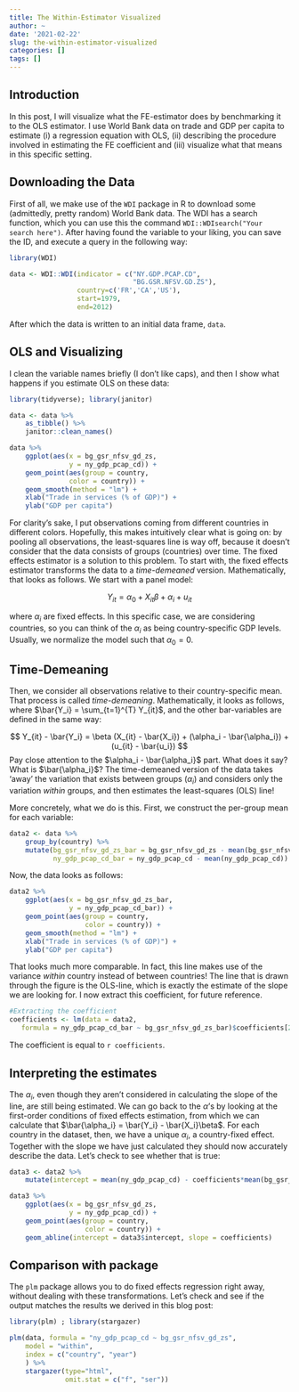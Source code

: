 ```yaml
---
title: The Within-Estimator Visualized
author: ~
date: '2021-02-22'
slug: the-within-estimator-visualized
categories: []
tags: []
---
```



## Introduction

In this post, I will visualize what the FE-estimator does by benchmarking it to the OLS estimator. I use World Bank data on trade and GDP per capita to estimate (i) a regression equation with OLS, (ii) describing the procedure involved in estimating the FE coefficient and (iii) visualize what that means in this specific setting. 

## Downloading the Data

First of all, we make use of the `WDI` package in R to download some (admittedly, pretty random) World Bank data. The WDI has a search function, which you can use this the command `WDI::WDIsearch("Your search here")`. After having found the variable to your liking, you can save the ID, and execute a query in the following way:

```r
library(WDI)

data <- WDI::WDI(indicator = c("NY.GDP.PCAP.CD",
                               "BG.GSR.NFSV.GD.ZS"),
                 country=c('FR','CA','US'), 
                 start=1979, 
                 end=2012)
```

After which the data is written to an initial data frame, `data`. 

## OLS and Visualizing

I clean the variable names briefly (I don't like caps), and then I show what happens if you estimate OLS on these data: 

```r
library(tidyverse); library(janitor)

data <- data %>%
    as_tibble() %>%
    janitor::clean_names()

data %>%
    ggplot(aes(x = bg_gsr_nfsv_gd_zs,
               y = ny_gdp_pcap_cd)) + 
    geom_point(aes(group = country,
               color = country)) +
    geom_smooth(method = "lm") + 
    xlab("Trade in services (% of GDP)") + 
    ylab("GDP per capita")

```

For clarity's sake, I put observations coming from different countries in different colors. Hopefully, this makes intuitively clear what is going on: by pooling all observations, the least-squares line is way off, because it doesn't consider that the data consists of groups (countries) over time. The fixed effects estimator is a solution to this problem. To start with, the fixed effects estimator transforms the data to a _time-demeaned_ version. Mathematically, that looks as follows. We start with a panel model:

$$
Y_{it} = \alpha_0 + X_{it} \beta + \alpha_i + u_{it}
$$

where $\alpha_i$ are fixed effects. In this specific case, we are considering countries, so you can think of the $\alpha_i$ as being country-specific GDP levels. Usually, we normalize the model such that $\alpha_0 = 0$.


## Time-Demeaning

Then, we consider all observations relative to their country-specific mean. That process is called _time-demeaning_. Mathematically, it looks as follows, where $\bar{Y_i} = \sum_{t=1}^{T} Y_{it}$, and the other bar-variables are defined in the same way: 

$$
Y_{it} - \bar{Y_i} = \beta (X_{it} - \bar{X_i}) + (\alpha_i - \bar{\alpha_i}) + (u_{it} - \bar{u_i})
$$
Pay close attention to the $\alpha_i - \bar{\alpha_i}$ part. What does it say? What is $\bar{\alpha_i}$? The time-demeaned version of the data takes 'away' the variation that exists between groups ($\alpha_i$) and considers only the variation _within_ groups, and then estimates the least-squares (OLS) line!

More concretely, what we do is this. First, we construct the per-group mean for each variable:

```r
data2 <- data %>%
    group_by(country) %>%
    mutate(bg_gsr_nfsv_gd_zs_bar = bg_gsr_nfsv_gd_zs - mean(bg_gsr_nfsv_gd_zs),
           ny_gdp_pcap_cd_bar = ny_gdp_pcap_cd - mean(ny_gdp_pcap_cd)) 
```

Now, the data looks as follows:

```r
data2 %>%
    ggplot(aes(x = bg_gsr_nfsv_gd_zs_bar,
               y = ny_gdp_pcap_cd_bar)) + 
    geom_point(aes(group = country,
                   color = country)) +
    geom_smooth(method = "lm") + 
    xlab("Trade in services (% of GDP)") + 
    ylab("GDP per capita")
```

That looks much more comparable. In fact, this line makes use of the variance _within_ country instead of between countries! The line that is drawn through the figure is the OLS-line, which is exactly the estimate of the slope we are looking for. I now extract this coefficient, for future reference. 

```r
#Extracting the coefficient
coefficients <- lm(data = data2, 
   formula = ny_gdp_pcap_cd_bar ~ bg_gsr_nfsv_gd_zs_bar)$coefficients[2]
```

The coefficient is equal to `r coefficients`. 

## Interpreting the estimates

The $\alpha_i$, even though they aren't considered in calculating the slope of the line, are still being estimated. We can go back to the $\alpha$'s by looking at the first-order conditions of fixed effects estimation, from which we can calculate that $\bar{\alpha_i} = \bar{Y_i} - \bar{X_i}\beta$. For each country in the dataset, then, we have a unique $\alpha_i$, a country-fixed effect. Together with the slope we have just calculated they should now accurately describe the data. Let's check to see whether that is true: 

```r
data3 <- data2 %>%
    mutate(intercept = mean(ny_gdp_pcap_cd) - coefficients*mean(bg_gsr_nfsv_gd_zs))

data3 %>%
    ggplot(aes(x = bg_gsr_nfsv_gd_zs, 
               y = ny_gdp_pcap_cd)) +
    geom_point(aes(group = country,
                   color = country)) +
    geom_abline(intercept = data3$intercept, slope = coefficients)
```

## Comparison with package

The `plm` package allows you to do fixed effects regression right away, without dealing with these transformations. Let's check and see if the output matches the results we derived in this blog post:

```r
library(plm) ; library(stargazer)

plm(data, formula = "ny_gdp_pcap_cd ~ bg_gsr_nfsv_gd_zs", 
    model = "within", 
    index = c("country", "year")
    ) %>%
    stargazer(type="html", 
              omit.stat = c("f", "ser"))
```
